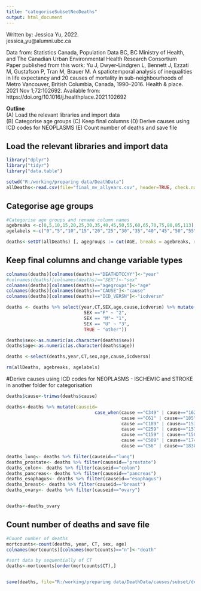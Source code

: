 ```yaml
---
title: "categoriseSubsetNeoDeaths"
output: html_document
---
```


  Written by: Jessica Yu, 2022.                                                                         
               jessica_yu@alumni.ubc.ca                                                                               
                                                                                             
   Data from: Statistics Canada, Population Data BC, BC Ministry of Health, and The Canadian Urban Environmental Health Research Consortium                       
   Paper published from this work: 
   Yu J, Dwyer-Lindgren L, Bennett J, Ezzati M, Gustafson P, Tran M, Brauer M. A spatiotemporal analysis of inequalities in life expectancy and 20 causes of mortality in sub-neighbourhoods of Metro Vancouver, British Columbia, Canada, 1990–2016. Health & place. 2021 Nov 1;72:102692. Available from: https://doi.org/10.1016/j.healthplace.2021.102692                                                    
                                                                                                         
   **Outline**                                                                                               
             (A) Load the relevant libraries and import data                                                  
             (B) Categorise age groups
             (C) Keep final columns 
             (D) Derive causes using ICD codes for NEOPLASMS
             (E) Count number of deaths and save file
             
## Load the relevant libraries and import data

```r
library("dplyr")
library("tidyr")
library("data.table")

setwd("R:/working/preparing data/DeathData")
allDeaths<-read.csv(file="final_mv_allyears.csv", header=TRUE, check.names = FALSE)
```


## Categorise age groups

```r
#Categorise age groups and rename column names
agebreaks <-c(0,5,10,15,20,25,30,35,40,45,50,55,60,65,70,75,80,85,113)
agelabels <-c("0","5","10","15","20","25","30","35","40","45","50","55","60","65","70","75","80","85")

deaths<-setDT(allDeaths) [, agegroups := cut(AGE, breaks = agebreaks, right= FALSE, labels = agelabels)]

```

## Keep final columns and change variable types

```r

colnames(deaths)[colnames(deaths)=="DEATHDTCCYY"]<-"year"
#colnames(deaths)[colnames(deaths)=="SEX"]<-"sex"
colnames(deaths)[colnames(deaths)=="agegroups"]<-"age"
colnames(deaths)[colnames(deaths)=="CAUSE"]<-"cause"
colnames(deaths)[colnames(deaths)=="ICD_VERSN"]<-"icdversn"

deaths <- deaths %>% select(year,CT,SEX,age,cause,icdversn) %>% mutate(sex=case_when(
                             SEX =="F" ~ "2",
                             SEX == "M"~ "1",
                             SEX == "U" ~ "3",
                             TRUE ~ "other"))

deaths$sex<-as.numeric(as.character(deaths$sex))
deaths$age<-as.numeric(as.character(deaths$age))

deaths <-select(deaths,year,CT,sex,age,cause,icdversn)

rm(allDeaths, agebreaks, agelabels)

```


#Derive causes using ICD codes for NEOPLASMS - ISCHEMIC and STROKE in another folder for categorisation

```r
deaths$cause<-trimws(deaths$cause)

deaths<-deaths %>% mutate(causeid=
                                 case_when(cause =="C349" | cause=="1629" ~ "lung",
                                           cause =="C61" | cause=="185" ~ "prostate",
                                           cause =="C189" | cause=="1539" ~ "colon",
                                           cause =="C259" | cause=="1579" ~ "pancreas",
                                           cause =="C159" | cause=="1509" ~ "esophagus",
                                           cause =="C509" | cause=="1749" ~ "breast",
                                           cause =="C56" | cause=="1830" ~ "ovary"                                           ))

deaths_lung<- deaths %>% filter(causeid=="lung")
deaths_prostate<- deaths %>% filter(causeid=="prostate")
deaths_colon<- deaths %>% filter(causeid=="colon")
deaths_pancreas<- deaths %>% filter(causeid=="pancreas")
deaths_esophagus<- deaths %>% filter(causeid=="esophagus")
deaths_breast<- deaths %>% filter(causeid=="breast")
deaths_ovary<- deaths %>% filter(causeid=="ovary")


deaths<-deaths_ovary

```


## Count number of deaths and save file

```r
#Count number of deaths
mortcounts<-count(deaths, year, CT, sex, age)
colnames(mortcounts)[colnames(mortcounts)=="n"]<-"death"

#sort data by sequentially of CT
deaths<-mortcounts[order(mortcounts$CT),]


save(deaths, file="R:/working/preparing data/DeathData/causes/subset/deaths_subset.rdata")

```

